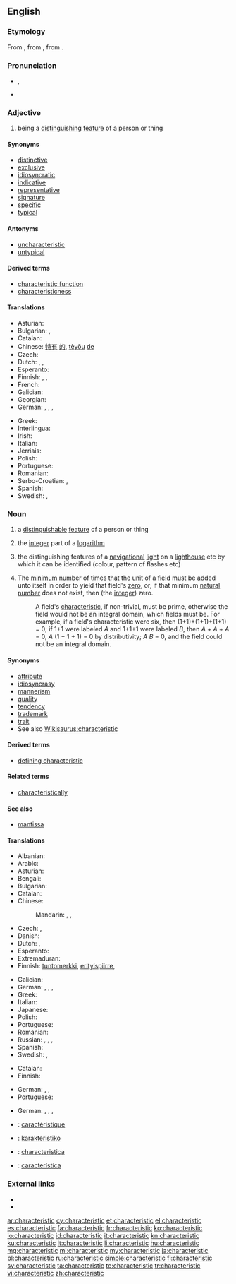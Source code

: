 ==English==

{{wikipedia}}

===Etymology===
From {{etyl|grc|en}} {{term|χαρακτηριστικός|tr=kharaktēristikos|lang=grc}}, from {{term|χαρακτηρίζω||to designate by a characteristic mark|tr=kharaktērizō|lang=grc}}, from {{term|χαρακτήρ||a mark, character|tr=kharaktēr|lang=grc}}.

===Pronunciation===
* {{IPA|/ˌkʰæɹəktəˈɹɪstɪk/}}, {{X-SAMPA|/%k{r\kt@"r\IstIk/}}
* {{audio|En-us-characteristic.ogg|Audio (US)}}

===Adjective===
{{en-adj}}

# being a [[distinguish]]ing [[feature]] of a person or thing

====Synonyms====
* [[distinctive]]
* [[exclusive]]
* [[idiosyncratic]]
* [[indicative]]
* [[representative]]
* [[signature]]
* [[specific]]
* [[typical]]

====Antonyms====
* [[uncharacteristic]]
* [[untypical]]

====Derived terms====
* [[characteristic function]]
* [[characteristicness]]

====Translations====
{{trans-top|being a distinguishing feature of a person or thing}}
* Asturian: {{t-|ast|carauterísticu}}
* Bulgarian: {{t+|bg|характерен}},  {{t+|bg|отличителен}}
* Catalan: {{t-|ca|característic}}
* Chinese: [[特有]] [[的]], [[tèyǒu]] [[de]]
* Czech: {{t-|cs|charakteristický|m}}
* Dutch: {{t+|nl|kenmerkend}},  {{t+|nl|karakteristiek}}, {{t+|nl|idiosyncratisch}}
* Esperanto: {{t+|eo|karakteriza}}
* Finnish: {{t+|fi|ominainen}}, {{t-|fi|luonteenomainen}}, {{t+|fi|tunnusomainen}}
* French: {{t+|fr|caractéristique}}
* Galician: {{t-|gl|característico}}
* Georgian: {{t-|ka|დამახასიათებელი|sc=Geor}}
* German: {{t+|de|charakteristisch}}, {{t+|de|bezeichnend}}, {{t-|de|kennzeichnend}}, {{t+|de|typisch}}
{{trans-mid}}
* Greek: {{t+|el|χαρακτηριστικός|m|tr=charaktiristikós|sc=Grek}}
* Interlingua: {{t-|ia|characteristic}}
* Irish: {{t-|ga|aitreabúid|f}}
* Italian: {{t+|it|caratteristica}}
* Jèrriais: {{tø|roa-jer|caractéthistique}}
* Polish: {{t+|pl|charakterystyczny|m}}
* Portuguese: {{t+|pt|característico}}
* Romanian: {{t-|ro|caracteristic}}
* Serbo-Croatian: {{t-|sh|osobina|f}}, {{t-|sh|značajka|f}}
* Spanish: {{t+|es|característico}}
* Swedish: {{t+|sv|karakteristisk}}, {{t+|sv|kännetecknande}}
{{trans-bottom}}

===Noun===
{{en-noun}}

# a [[distinguishable]] [[feature]] of a person or thing
# {{mathematics}} the [[integer]] part of a [[logarithm]]
# {{nautical}} the distinguishing features of a [[navigational]] [[light]] on a [[lighthouse]] etc by which it can be identified (colour, pattern of flashes etc)
# {{algebra|field theory}} The [[minimum]] number of times that the [[unit]] of a [[field]] must be added unto itself in order to yield that field's [[zero]], or, if that minimum [[natural number]] does not exist, then (the [[integer]]) zero.
#: A field's [[characteristic]], if non-trivial, must be prime, otherwise the field would not be an integral domain, which fields must be. For example, if a field's characteristic were six, then (1+1)+(1+1)+(1+1) = 0; if 1+1 were labeled ''A'' and 1+1+1 were labeled ''B'', then ''A'' + ''A'' + ''A'' = 0, ''A'' (1 + 1 + 1) = 0 by distributivity; ''A'' ''B'' = 0, and the field could not be an integral domain.

====Synonyms====
* [[attribute]]
* [[idiosyncrasy]]
* [[mannerism]]
* [[quality]]
* [[tendency]]
* [[trademark]]
* [[trait]]
* See also [[Wikisaurus:characteristic]]

====Derived terms====
* [[defining characteristic]]

====Related terms====
* [[characteristically]]

====See also====
* [[mantissa]]

====Translations====
{{trans-top|distinguishing feature}}
* Albanian: {{t-|sq|karakteristikë|f}}
* Arabic: {{t-|ar|صفة|f|tr=ṣíffa}}
* Asturian: {{t-|ast|carauterística|f}}
* Bengali: {{t-|bn|বৈশিষ্ট্য|tr=boishishţţô|sc=Beng}}
* Bulgarian: {{t-|bg|отличителна черта}}
* Catalan: {{t-|ca|característica|f}}
* Chinese:
*: Mandarin: {{t|cmn|特性|tr=tèxìng|sc=Hani}}, {{t|cmn|特質|sc=Hani}}, {{t|cmn|特质|tr=tèzhì|sc=Hani}}
* Czech: {{t+|cs|charakteristika|f}},  {{t+|cs|vlastnost|f}}
* Danish: {{t-|da|karakteristik|c}}
* Dutch: {{t+|nl|trekje|n}},  {{t+|nl|karakteristiek|f}}
* Esperanto: {{t-|eo|karakterizilo}}
* Extremaduran: {{tø|ext|caraiterística|f}}
* Finnish: [[tuntomerkki]], [[erityispiirre]], {{t+|fi|tunnusmerkki}}
{{trans-mid}}
* Galician: {{t+|gl|característica|f}}
* German: {{t+|de|Merkmal|n}}, {{t+|de|Eigenschaft|f}}, {{t+|de|Charakteristik|f}}, {{t+|de|Eigenart|f}}
* Greek: {{t+|el|χαρακτηριστικό|n|tr=charaktiristikó|sc=Grek}}
* Italian: {{t+|it|caratteristica}}
* Japanese: {{t+|ja|特性|tr=とくせい, tokusei|sc=Jpan}}
* Polish: {{t+|pl|cecha|f}}
* Portuguese: {{t+|pt|característica|f}}
* Romanian: {{t-|ro|caracteristică}}
* Russian: {{t-|ru|характерная черта|f|tr=xaraktérnaja čertá|sc=Cyrl}}, {{t-|ru|отличительная черта|f|tr=otličítel’naja čertá|sc=Cyrl}}, {{t+|ru|черта|f|tr=čertá|sc=Cyrl}}, {{t+|ru|особенность|f|tr=osóbennost’|sc=Cyrl}}
* Spanish: {{t+|es|característica|f}}
* Swedish: {{t+|sv|karakteristikum|n}}, {{qualifier|characteristics}} {{t+|sv|karakteristik|c}}
{{trans-bottom}}

{{trans-top|integer part of a logarithm}}
* Catalan: {{t-|ca|característica|f}}
* Finnish: {{t+|fi|karakteristika}}
{{trans-mid}}
* German: {{t-|de|Kennwert|n}}, {{t-|de|Kenngröße|f}}, {{t+|de|Charakteristik|f}}
* Portuguese: {{t+|pt|característica|f}}
{{trans-bottom}}

{{trans-top|distinguishing features of a navigational light}}
* German: {{t+|de|Merkmal|n}}, {{t+|de|Eigenschaft|f}}, {{t+|de|Charakteristik|f}}, {{t+|de|Eigenart|f}}
{{trans-mid}}
{{trans-bottom}}

{{checktrans-top}}
* {{ttbc|fr}}: [[caractéristique]] {{f}}
* {{ttbc|io}}: [[karakteristiko]]
* {{ttbc|ia}}: [[characteristica]]
* {{ttbc|es}}: [[característica]] {{f}}
{{trans-bottom}}

===External links===
* {{R:Webster 1913}}
* {{R:Century 1911}}

[[ar:characteristic]]
[[cy:characteristic]]
[[et:characteristic]]
[[el:characteristic]]
[[es:characteristic]]
[[fa:characteristic]]
[[fr:characteristic]]
[[ko:characteristic]]
[[io:characteristic]]
[[id:characteristic]]
[[it:characteristic]]
[[kn:characteristic]]
[[ku:characteristic]]
[[lt:characteristic]]
[[li:characteristic]]
[[hu:characteristic]]
[[mg:characteristic]]
[[ml:characteristic]]
[[my:characteristic]]
[[ja:characteristic]]
[[pl:characteristic]]
[[ru:characteristic]]
[[simple:characteristic]]
[[fi:characteristic]]
[[sv:characteristic]]
[[ta:characteristic]]
[[te:characteristic]]
[[tr:characteristic]]
[[vi:characteristic]]
[[zh:characteristic]]